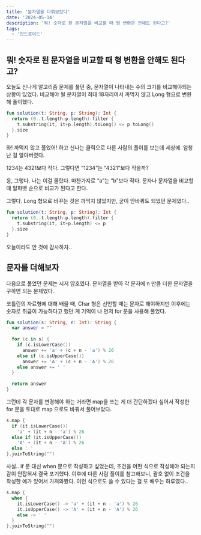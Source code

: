 ```yaml
---
title: '문자열을 다뤄보았다'
date: '2024-05-14'
description: '뭐! 숫자로 된 문자열을 비교할 때 형 변환은 안해도 된다고?'
tags:
  - '안드로이드'
---
```


## 뭐! 숫자로 된 문자열을 비교할 때 형 변환을 안해도 된다고?

오늘도 신나게 알고리즘 문제를 풀던 중, 문자열이 나타내는 수의 크기를 비교해야되는 상황이 있었다. 비교해야 될 문자열이 최대 18자리여서 까먹지 않고 Long 형으로 변환해 풀이했다. 

```kotlin
fun solution(t: String, p: String): Int {
  return (0..t.length-p.length).filter {
    t.substring(it, it+p.length).toLong() <= p.toLong()
  }.size
}
```

와! 까먹지 않고 풀었어! 하고 신나는 클릭으로 다른 사람의 풀이를 보는데 세상에. 엄청난 걸 알아버렸다.

1234는 4321보다 작다. 그렇다면 “1234”는 “4321”보다 작을까?

응, 그렇다. 나는 이걸 몰랐다. 마찬가지로 “a”는 “b”보다 작다. 문자나 문자열을 비교할 때 알파벳 순으로 비교가 된다고 한다. 

그렇다. Long 형으로 바꾸는 것은 까먹지 않았지만, 굳이 안바꿔도 되었던 문제였다..

```kotlin
fun solution(t: String, p: String): Int {
  return (0..t.length-p.length).filter {
    t.substring(it, it+p.length) <= p
  }.size
}
```

오늘이라도 안 것에 감사하자..

## 문자를 더해보자

다음으로 풀었던 문제는 시저 암호였다. 문자열을 받아 각 문자에 n 만큼 더한 문자열을 구하면 되는 문제였다.

코틀린의 자료형에 대해 배울 때, Char 형은 선언할 때는 문자로 해야하지만 이후에는 숫자로 취급이 가능하다고 했던 게 기억이 나 먼저 for 문을 사용해 풀었다.  

```kotlin
fun solution(s: String, n: Int): String {
  var answer = ""
  
  for (c in s) {
    if (c.isLowerCase())
      answer += 'a' + (c + n - 'a') % 26
    else if (c.isUpperCase())
      answer += 'A' + (c + n - 'A') % 26
    else answer += ' '
  }
  
  return answer
}
```

그런데 각 문자를 변경해야 하는 거라면 map을 쓰는 게 더 간단하겠다 싶어서 작성한 for 문을 토대로 map 으로도 바꿔서 풀어보았다.

```kotlin
s.map {
  if (it.isLowerCase())
    'a' + (it + n - 'a') % 26
  else if (it.isUpperCase())
    'A' + (it + n - 'A') % 26
  else ' '
}.joinToString("")
```

사실.. if 문 대신 when 문으로 작성하고 싶었는데, 조건을 어떤 식으로 작성해야 되는지 감이 안잡혀서 결국 포기했다. 이후에 다른 사람 풀이를 참고해보니, 괄호 없이 조건을 작성한 예가 있어서 가져와봤다. 이런 식으로도 쓸 수 있다는 걸 또 배우는 하루였다..

```kotlin
s.map {
  when {
    it.isLowerCase() -> 'a' + (it + n - 'a') % 26
    it.isUpperCase() -> 'A' + (it + n - 'A') % 26
    else -> ' '
  }
}.joinToString("")
```
